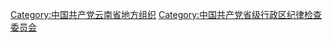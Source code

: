[[Category:中国共产党云南省地方组织|Category:中国共产党云南省地方组织]]
[[Category:中国共产党省级行政区纪律检查委员会|Category:中国共产党省级行政区纪律检查委员会]]